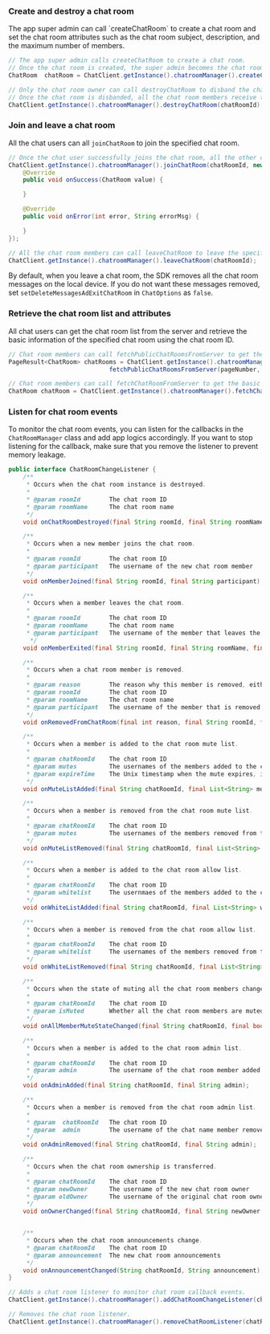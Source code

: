 <PlatformWrapper platform="android">

### Create and destroy a chat room

<Link to = "{{Global.AGORA_CHAT_POSTMAN_APIS}}/9265552/2s7ZTAtiWP#f1b292de-e865-487d-8c84-f85532d244c3">The app super admin</Link> can call `createChatRoom` to create a chat room and set the chat room attributes such as the chat room subject, description, and the maximum number of members.

```java
// The app super admin calls createChatRoom to create a chat room.
// Once the chat room is created, the super admin becomes the chat room owner.
ChatRoom  chatRoom = ChatClient.getInstance().chatroomManager().createChatRoom(subject, description, welcomMessage, maxUserCount, members);

// Only the chat room owner can call destroyChatRoom to disband the chat room.
// Once the chat room is disbanded, all the chat room members receive the onChatRoomDestroyed callback and are immediately removed from the chat room.
ChatClient.getInstance().chatroomManager().destroyChatRoom(chatRoomId);
```


### Join and leave a chat room

All the chat users can all `joinChatRoom` to join the specified chat room.

```java
// Once the chat user successfully joins the chat room, all the other chat room members receive the onMemberJoined callback.
ChatClient.getInstance().chatroomManager().joinChatRoom(chatRoomId, new ValueCallBack<ChatRoom>() {
    @Override
    public void onSuccess(ChatRoom value) {

    }

    @Override
    public void onError(int error, String errorMsg) {

    }
});

// All the chat room members can call leaveChatRoom to leave the specified chat room. Once a member leaves the chat room, all the other members receive the onMemberExited callback.
ChatClient.getInstance().chatroomManager().leaveChatRoom(chatRoomId);
```

By default, when you leave a chat room, the SDK removes all the chat room messages on the local device. If you do not want these messages removed, set `setDeleteMessagesAdExitChatRoom` in `ChatOptions` as `false`.


### Retrieve the chat room list and attributes

All chat users can get the chat room list from the server and retrieve the basic information of the specified chat room using the chat room ID.

```java
// Chat room members can call fetchPublicChatRoomsFromServer to get the specified number of chat rooms from the server. The maximum value of pageSize is 100.
PageResult<ChatRoom> chatRooms = ChatClient.getInstance().chatroomManager().
                            fetchPublicChatRoomsFromServer(pageNumber, pageSize);

// Chat room members can call fetchChatRoomFromServer to get the basic information of the specified chat room by passing the chat room ID.
ChatRoom chatRoom = ChatClient.getInstance().chatroomManager().fetchChatRoomFromServer(chatRoomId);
```

### Listen for chat room events

To monitor the chat room events, you can listen for the callbacks in the `ChatRoomManager` class and add app logics accordingly. If you want to stop listening for the callback, make sure that you remove the listener to prevent memory leakage.

```java
public interface ChatRoomChangeListener {
    /**
     * Occurs when the chat room instance is destroyed.
     * 
     * @param roomId        The chat room ID
     * @param roomName      The chat room name
     */
    void onChatRoomDestroyed(final String roomId, final String roomName);

    /**
     * Occurs when a new member joins the chat room.
     * 
     * @param roomId        The chat room ID
     * @param participant   The username of the new chat room member
     */
    void onMemberJoined(final String roomId, final String participant);

    /**
     * Occurs when a member leaves the chat room.
     * 
     * @param roomId        The chat room ID
     * @param roomName      The chat room name
     * @param participant   The username of the member that leaves the chat room
      */
    void onMemberExited(final String roomId, final String roomName, final String participant);

    /**
     * Occurs when a chat room member is removed.
     *
     * @param reason        The reason why this member is removed, either being kicked by the chat room admin, or being offline due to network conditions
     * @param roomId        The chat room ID
     * @param roomName      The chat room name
     * @param participant   The username of the member that is removed from the chat room
     */
    void onRemovedFromChatRoom(final int reason, final String roomId, final String roomName, final String participant);

    /**
     * Occurs when a member is added to the chat room mute list.
     *
     * @param chatRoomId    The chat room ID
     * @param mutes         The usernames of the members added to the chat room mute list
     * @param expireTime    The Unix timestamp when the mute expires, in miliseconds
     */
    void onMuteListAdded(final String chatRoomId, final List<String> mutes, final long expireTime);

    /**
     * Occurs when a member is removed from the chat room mute list.
     *
     * @param chatRoomId    The chat room ID
     * @param mutes         The usernames of the members removed from the chat room mute list
     */
    void onMuteListRemoved(final String chatRoomId, final List<String> mutes);

    /**
     * Occurs when a member is added to the chat room allow list.
     *
     * @param chatRoomId    The chat room ID
     * @param whitelist     The usernmaes of the members added to the chat room allow list
     */
    void onWhiteListAdded(final String chatRoomId, final List<String> whitelist);

    /**
     * Occurs when a member is removed from the chat room allow list.
     *
     * @param chatRoomId    The chat room ID
     * @param whitelist     The usernames of the members removed from the chat room allow list
     */
    void onWhiteListRemoved(final String chatRoomId, final List<String> whitelist);

    /**
     * Occurs when the state of muting all the chat room members changes.
     *
     * @param chatRoomId    The chat room ID
     * @param isMuted       Whether all the chat room members are muted
     */
    void onAllMemberMuteStateChanged(final String chatRoomId, final boolean isMuted);

    /**
     * Occurs when a member is added to the chat room admin list.
     *
     * @param chatRoomId    The chat room ID
     * @param admin         The username of the chat room member added to the admin list
     */
    void onAdminAdded(final String chatRoomId, final String admin);

    /**
     * Occurs when a member is removed from the chat room admin list.
     *
     * @param  chatRoomId   The chat room ID
     * @param  admin        The username of the chat name member removed from the admin list
     */
    void onAdminRemoved(final String chatRoomId, final String admin);

    /**
     * Occurs when the chat room ownership is transferred.
     *
     * @param chatRoomId    The chat room ID
     * @param newOwner      The username of the new chat room owner
     * @param oldOwner      The username of the original chat room owner
     */
    void onOwnerChanged(final String chatRoomId, final String newOwner, final String oldOwner);


    /**
     * Occurs when the chat room announcements change.
     * @param chatRoomId    The chat room ID
     * @param announcement  The new chat room announcements
     */
    void onAnnouncementChanged(String chatRoomId, String announcement);
}

// Adds a chat room listener to monitor chat room callback events.
ChatClient.getInstance().chatroomManager().addChatRoomChangeListener(chatRoomChangeListener);

// Removes the chat room listener.
ChatClient.getInstance().chatroomManager().removeChatRoomListener(chatRoomChangeListener);
```
</PlatformWrapper>